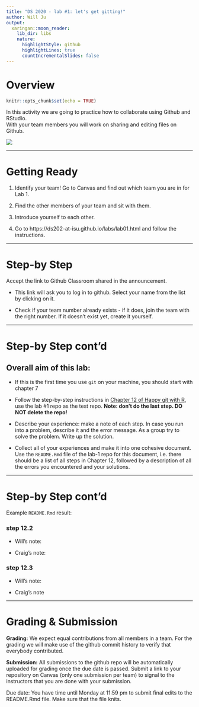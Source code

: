 ```yaml
---
title: "DS 2020 - lab #1: let's get gitting!"
author: Will Ju
output:
  xaringan::moon_reader:
    lib_dir: libs
    nature:
      highlightStyle: github
      highlightLines: true
      countIncrementalSlides: false
---
```


# Overview

```r
knitr::opts_chunk$set(echo = TRUE)
```

In this activity we are going to practice how to collaborate using Github and RStudio.  
With your team members you will work on sharing and editing files on Github. 

![](https://happygitwithr.com/img/watch-me-diff-watch-me-rebase-smaller.png)

---

# Getting Ready

1. Identify your team! Go to Canvas and find out which team you are in for Lab 1.

2. Find the other members of your team and sit with them.

3. Introduce yourself to each other. 

4. Go to https://ds202-at-isu.github.io/labs/lab01.html and follow the instructions.


---

# Step-by Step

Accept the link to Github Classroom shared in the announcement.
  
  - This link will ask you to log in to github. Select your name from the list by clicking on it.  

  - Check if your team number already exists - if it does, join the team with the right number. If it doesn't exist yet, create it yourself.

---

# Step-by Step cont'd

## Overall aim of this lab:

  - If this is the first time you use `git` on your machine, you should start with chapter 7

  - Follow the step-by-step instructions in [Chapter 12 of Happy git with R](https://happygitwithr.com/rstudio-git-github.html), use the lab #1 repo as the test repo. **Note: don't do the last step. DO NOT delete the repo!**
  
  - Describe your experience: make a note of each step. In case you run into a problem, describe it and the error message. As a group try to solve the problem. Write up the solution. 
  
  - Collect all of your experiences and make it into one cohesive document. Use the `README.Rmd` file of the lab-1 repo for this document, i.e. there should be a list of all steps in Chapter 12, followed by a description of all the errors you encountered and your solutions. 

---

# Step-by Step cont'd

Example `README.Rmd` result:

### step 12.2

- Will's note: 

- Craig's note: 

### step 12.3

- Will's note:

- Craig's note

---

# Grading & Submission


**Grading:** We expect equal contributions from all members in a team. For the grading we will make use of the github commit history to verify that everybody contributed. 


**Submission:**
All submissions to the github repo will be automatically uploaded for grading once the due date is passed. Submit a link to your repository on Canvas (only one submission per team) to signal to the instructors that you are done with your submission.


Due date: You have time until Monday at 11:59 pm to submit final edits to the README.Rmd file. Make sure that the file knits.
